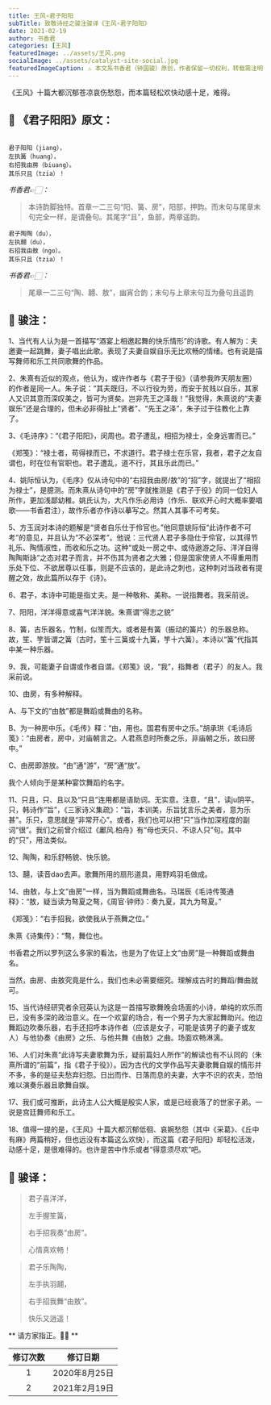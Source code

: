 ```yaml
---
title: 王风∘君子阳阳
subTitle: 致敬诗经之骏注骏译《王风∘君子阳阳》 
date: 2021-02-19 
author: 书香君
categories: [王风]
featuredImage: ../assets/王风.png
socialImage: ../assets/catalyst-site-social.jpg
featuredImageCaption: ⚠️️ 本文系书香君（钟国骏）原创，作者保留一切权利，转载需注明出处。
---
```


《王风》十篇大都沉郁苍凉哀伤愁怨，而本篇轻松欢快动感十足，难得。

## 🌼 《君子阳阳》原文：
```

君子阳阳（jiang），
左执簧（huang），
右招我由房（biuang）。
其乐只且（tzia）！

```
*书香君👉🏻：* 

> 本诗韵脚独特。首章一二三句“阳、簧、房”，阳部，押韵。而末句与尾章末句完全一样，是谓叠句。其尾字“且”，鱼部，两章遥韵。

```
君子陶陶（du），
左执翿（du），
右招我由敖（ngo）。
其乐只且（tzia）！

```
*书香君👉🏻：* 

> 尾章一二三句“陶、翿、敖”，幽宵合韵；末句与上章末句互为叠句且遥韵

## 🍁️ 骏注：

1、当代有人认为是一首描写“酒宴上相邀起舞的快乐情形”的诗歌。有人解为：夫邀妻一起跳舞，妻子唱出此歌。表现了夫妻自娱自乐无比欢畅的情绪。也有说是描写舞师和乐工共同歌舞的作品。

2、朱熹有近似的观点，他认为，或许作者与《君子于役》（请参我昨天朋友圈）的作者是同一人。朱子说：“其夫既归，不以行役为劳，而安于贫贱以自乐，其家人又识其意而深叹美之，皆可为贤矣。岂非先王之泽哉！”我觉得，朱熹说的“夫妻娱乐”还是合理的，但未必非得扯上“贤者”、“先王之泽”，朱子过于往教化上靠了。

3、《毛诗序》：“《君子阳阳》，闵周也。君子遭乱，相招为禄士，全身远害而已。”

《郑笺》：“禄士者，苟得禄而已，不求道行。君子禄士在乐官，我者，君子之友自谓也，时在位有官职也。君子遭乱，道不行，其且乐此而已。”

4、姚际恒认为，《毛序》仅从诗句中的“右招我由房/敖”的“招”字，就提出了“相招为禄士”，是臆测。而朱熹从诗句中的“房”字就推测是《君子于役》的同一位妇人所作，更加浅鄙幼稚。姚氏认为，大凡作乐必用诗（作乐、联欢开心时大概率要唱歌——书香君注），故作乐者亦作诗以摹写之。然其人其事不可考矣。

5、方玉润对本诗的题解是“贤者自乐仕于伶官也。”他同意姚际恒“此诗作者不可考”的意见，并且认为“不必深考”。他说：三代贤人君子多隐仕于伶官，以其得节礼乐、陶情淑性，而收和乐之功。这种“或处一房之中、或侍遨游之际、洋洋自得陶陶斯詠”之态对君子而言，并不伤其为贤者之大雅；但是国家使贤人不得重用而乐处下位、不欲居尊以任事，则是不应该的，是此诗之刺也，这种刺对当政者有提醒之效，故此篇所以存于《诗》。

6、君子，本诗中可能是指丈夫。是一种敬称、美称。一说指舞者。我采前说。

7、阳阳，洋洋得意或喜气洋洋貌。朱熹谓“得志之貌”

8、簧，古乐器名，竹制，似笙而大。或者是有簧（振动的簧片）的乐器总称。故，笙、竽皆谓之簧（古时，笙十三簧或十九簧，竽十六簧）。本诗以“簧”代指其中某一种乐器。

9、我，可能妻子自谓或作者自谓。《郑笺》说，“我”，指舞者（君子）的友人。我采前说。

10、由房，有多种解释。

A、与下文的“由敖”都是舞蹈或舞曲的名称。

B、为一种房中乐。《毛传》释：“由，用也。国君有房中之乐。”胡承珙《毛诗后笺》：“由房者，房中，对庙朝言之。人君燕息时所奏之乐，非庙朝之乐，故曰房中。”

C、由房即游放。“由”通“游”，“房”通“放”。

我个人倾向于是某种宴饮舞蹈的名字。

11、只且，只、且以及“只且”连用都是语助词。无实意。注意，“且”，读ju阴平。只，韩诗作“旨”，《三家诗义集疏》：“旨，本训美，乐旨犹言乐之美者，意为乐甚”。乐只，意思就是“非常开心”。或者，我们也可以把“只”当作加深程度的副词“很”。我们之前曾介绍过《鄘风.柏舟》有“母也天只、不谅人只”句。其中的“只”，用法类似。

12、陶陶，和乐舒畅貌、快乐貌。

13、翿，读音dao去声。歌舞所用的扇形道具，用野鸡羽毛做成。

14、由敖，与上文“由房”一样，当为舞蹈或舞曲名。马瑞辰《毛诗传笺通释》：“敖，疑当读为骜夏之骜，《周官·钟师》：奏九夏，其九为骜夏。”

《郑笺》：“右手招我，欲使我从于燕舞之位。”

朱熹《诗集传》：“骜，舞位也。

书香君之所以罗列这么多家的看法，也是为了佐证上文“由房”是一种舞蹈或舞曲名。

当然，由房、由敖究竟是什么，我们也未必需要细究。理解成古时的舞蹈/舞曲就可。

15、当代诗经研究者余冠英认为这是一首描写歌舞晚会场面的小诗，单纯的欢乐而已，没有多深的政治意义。在一个欢宴的场合，有一个男子为大家起舞助兴。他边舞蹈边吹奏乐器，右手还招呼本诗作者（应该是女子，可能是该男子的妻子或友人）与他协奏《由房》之乐、与他共舞《由敖》之曲。场面欢畅淋漓。

16、人们对朱熹“此诗写夫妻歌舞为乐，疑前篇妇人所作”的解读也有不认同的（朱熹所谓的“前篇”，指《君子于役》）。因为古代的文学作品写夫妻歌舞自娱的情形并不多，多的是征夫愁弃妇怨。日出而作、日落而息的夫妻，大字不识的农夫，恐怕难以演奏乐器且歌舞自娱。

17、我们或可推断，此诗主人公大概是殷实人家，或是已经衰落了的世家子弟。一说是宫廷舞师和乐工。

18、值得一提的是，《王风》十篇大都沉郁低徊、哀婉愁怨（其中《采葛》、《丘中有麻》两篇稍好，但也远没有本篇这么欢快），而这篇《君子阳阳》却轻松活泼，动感十足，是很难得的。也许是苦中作乐或者“得意须尽欢”吧。

## 🍁️ 骏译：

> 君子喜洋洋，
> 
> 左手握笙簧，
> 
> 右手招我奏“由房”。
> 
> 心情真欢畅！

> 君子乐陶陶，
> 
> 左手执羽翿，
> 
> 右手招我舞“由敖”。
> 
> 快乐又逍遥！

** 请方家指正。🙏🏻 **

| 修订次数      | 修订日期 | 
|   :----: |    :----:   | 
| 1    | 2020年8月25日       | 
| 2    | 2021年2月19日       | 
